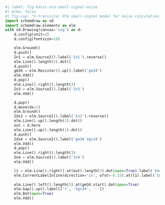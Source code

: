 ```python
#| label: fig-basic-ota-small-signal-noise
#| echo: false
#| fig-cap: "5-transistor OTA small-signal model for noise calculation."
import schemdraw as sd
import schemdraw.elements as elm
with sd.Drawing(canvas='svg') as d:
    d.config(unit=2)
    d.config(fontsize=16)

    elm.Ground()
    d.push()
    In1 = elm.SourceI().label('In1').reverse()
    elm.Line().length(2).dot()
    d.push()
    gm34 = elm.Resistor().up().label('gm34')
    elm.Vdd()
    d.pop()
    elm.Line().right().length(3)
    In3 = elm.SourceI().label('In3')
    elm.Vdd()

    d.pop()
    d.move(dx=7)
    elm.Ground()
    Ids2 = elm.SourceI().label('In2').reverse()
    elm.Line().up().length(1).dot()
    out = d.here
    elm.Line().up().length(1).dot()
    d.push()
    Ids4 = elm.SourceI().label('gm34 Vgs34')
    elm.Vdd()
    d.pop()
    elm.Line().right().length(3)
    In4 = elm.SourceI().label('In4')
    elm.Vdd()

    l1 = elm.Line().right().at(out).length(3).dot(open=True).label('Vout', 'right')
    elm.CurrentLabelInline(direction='in', ofst=-0.15).at(l1).label('In')
    
    elm.Line().left().length(3).at(gm34.start).dot(open=True)
    elm.Gap().up().label(['+', 'Vgs34', '-'])
    elm.Dot(open=True)
    elm.Vdd()
```
